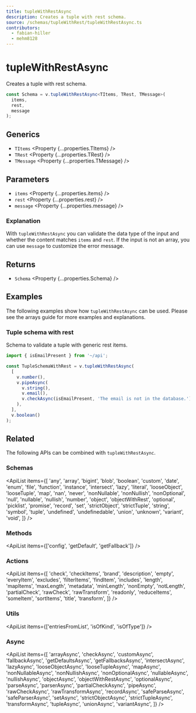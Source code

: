 ```yaml
---
title: tupleWithRestAsync
description: Creates a tuple with rest schema.
source: /schemas/tupleWithRest/tupleWithRestAsync.ts
contributors:
  - fabian-hiller
  - mehm8128
---
```



# tupleWithRestAsync

Creates a tuple with rest schema.

```ts
const Schema = v.tupleWithRestAsync<TItems, TRest, TMessage>(
  items,
  rest,
  message
);
```

## Generics

- `TItems` <Property {...properties.TItems} />
- `TRest` <Property {...properties.TRest} />
- `TMessage` <Property {...properties.TMessage} />

## Parameters

- `items` <Property {...properties.items} />
- `rest` <Property {...properties.rest} />
- `message` <Property {...properties.message} />

### Explanation

With `tupleWithRestAsync` you can validate the data type of the input and whether the content matches `items` and `rest`. If the input is not an array, you can use `message` to customize the error message.

## Returns

- `Schema` <Property {...properties.Schema} />

## Examples

The following examples show how `tupleWithRestAsync` can be used. Please see the <Link href="/guides/arrays/">arrays guide</Link> for more examples and explanations.

### Tuple schema with rest

Schema to validate a tuple with generic rest items.

```ts
import { isEmailPresent } from '~/api';

const TupleSchemaWithRest = v.tupleWithRestAsync(
  [
    v.number(),
    v.pipeAsync(
      v.string(),
      v.email(),
      v.checkAsync(isEmailPresent, 'The email is not in the database.')
    ),
  ],
  v.boolean()
);
```

## Related

The following APIs can be combined with `tupleWithRestAsync`.

### Schemas

<ApiList
  items={[
    'any',
    'array',
    'bigint',
    'blob',
    'boolean',
    'custom',
    'date',
    'enum',
    'file',
    'function',
    'instance',
    'intersect',
    'lazy',
    'literal',
    'looseObject',
    'looseTuple',
    'map',
    'nan',
    'never',
    'nonNullable',
    'nonNullish',
    'nonOptional',
    'null',
    'nullable',
    'nullish',
    'number',
    'object',
    'objectWithRest',
    'optional',
    'picklist',
    'promise',
    'record',
    'set',
    'strictObject',
    'strictTuple',
    'string',
    'symbol',
    'tuple',
    'undefined',
    'undefinedable',
    'union',
    'unknown',
    'variant',
    'void',
  ]}
/>

### Methods

<ApiList items={['config', 'getDefault', 'getFallback']} />

### Actions

<ApiList
  items={[
    'check',
    'checkItems',
    'brand',
    'description',
    'empty',
    'everyItem',
    'excludes',
    'filterItems',
    'findItem',
    'includes',
    'length',
    'mapItems',
    'maxLength',
    'metadata',
    'minLength',
    'nonEmpty',
    'notLength',
    'partialCheck',
    'rawCheck',
    'rawTransform',
    'readonly',
    'reduceItems',
    'someItem',
    'sortItems',
    'title',
    'transform',
  ]}
/>

### Utils

<ApiList items={['entriesFromList', 'isOfKind', 'isOfType']} />

### Async

<ApiList
  items={[
    'arrayAsync',
    'checkAsync',
    'customAsync',
    'fallbackAsync',
    'getDefaultsAsync',
    'getFallbacksAsync',
    'intersectAsync',
    'lazyAsync',
    'looseObjectAsync',
    'looseTupleAsync',
    'mapAsync',
    'nonNullableAsync',
    'nonNullishAsync',
    'nonOptionalAsync',
    'nullableAsync',
    'nullishAsync',
    'objectAsync',
    'objectWithRestAsync',
    'optionalAsync',
    'parseAsync',
    'parserAsync',
    'partialCheckAsync',
    'pipeAsync',
    'rawCheckAsync',
    'rawTransformAsync',
    'recordAsync',
    'safeParseAsync',
    'safeParserAsync',
    'setAsync',
    'strictObjectAsync',
    'strictTupleAsync',
    'transformAsync',
    'tupleAsync',
    'unionAsync',
    'variantAsync',
  ]}
/>
